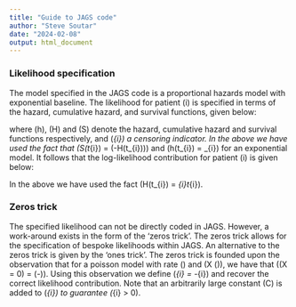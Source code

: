 ---
title: "Guide to JAGS code"
author: "Steve Soutar"
date: "2024-02-08"
output: html_document
---

### Likelihood specification

The model specified in the JAGS code is a proportional hazards model with exponential baseline. The likelihood for patient \(i\) is specified in terms of the hazard, cumulative hazard, and survival functions, given below:

\begin{align*}
f(t_{i}\,|\,\ldots) &= h(t_{i})^{\delta_{i}}S(t_{i}) \\
&= \lambda^{\delta_{i}}_{i}\mbox{exp}(-H(t_{i})).
\end{align*}

\noindent where \(h\), \(H\) and \(S\) denote the hazard, cumulative hazard and survival functions respectively, and \(\delta_{i}\) a censoring indicator. In the above we have used the fact that \(S(t_{i}) = \mbox{exp}(-H(t_{i}))\) and \(h(t_{i}) = \lambda_{i}\) for an exponential model. It follows that the log-likelihood contribution for patient \(i\) is given below:

\begin{align}
\mathcal{LL}_{i} &= \delta_{i}\mbox{log}(\lambda_{i}) - H(t_{i}) \\
&= \delta_{i}\mbox{log}(\lambda_{i}) - \lambda_{i}t_{i}
\end{align}

\noindent In the above we have used the fact \(H(t_{i}) = \lambda_{i}t_{i}\). 

### Zeros trick

The specified likelihood can not be directly coded in JAGS. However, a work-around exists in the form of the 'zeros trick'. The zeros trick allows for the specification of bespoke likelihoods within JAGS. An alternative to the zeros trick is given by the 'ones trick'. The zeros trick is founded upon the observation that for a poisson model with rate \(\phi\) and \(X \sim \mbox{Pois}(\phi)\), we have that \(\mbox{Pr}(X = 0) = \mbox{exp}(-\phi)\). Using this observation we define \(\phi_{i} = -\mathcal{LL}_{i}\) and recover the correct likelihood contribution. Note that an arbitrarily large constant \(C\) is added to \(\phi_{i}\) to guarantee \(\phi_{i} > 0\). 
